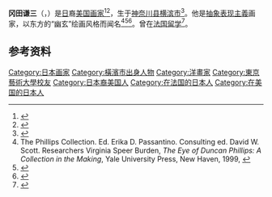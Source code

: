 '''冈田谦三'''（{{jpn|j=岡田 謙三|kn=おかだ けんぞう}}，{{bd|1902年|9月28日|1982年|7月25日}}）是[[日本|日]]裔[[美国|美国]][[画家|画家]]<ref>{{Cite web|url=https://kotobank.jp/word/岡田%20謙三-1641036|title=岡田 謙三|date=|publisher=|accessdate=2021-01-03|author=Kotobank|language=ja|archive-date=2022-03-15|archive-url=https://web.archive.org/web/20220315021931/https://kotobank.jp/word/%E5%B2%A1%E7%94%B0%20%E8%AC%99%E4%B8%89-1641036}}</ref><ref>{{Cite web|url=https://kotobank.jp/word/岡田謙三-39752|title=岡田謙三|publisher=Kotobank|accessdate=2021-01-03|language=ja|archive-date=2015-04-11|archive-url=https://web.archive.org/web/20150411070914/https://kotobank.jp/word/%E5%B2%A1%E7%94%B0%E8%AC%99%E4%B8%89-39752}}</ref>，生于[[神奈川县|神奈川县]][[横滨市|横滨市]]<ref>{{Cite web|url=http://www.spmoa.shizuoka.shizuoka.jp/_archive/collection/item/O_42_592_J.html|title=岡田 謙三|publisher=静岡県立美術館|accessdate=2021-01-03|language=JA|archive-date=2019-09-23|archive-url=https://web.archive.org/web/20190923183435/http://spmoa.shizuoka.shizuoka.jp/_archive/collection/item/O_42_592_J.html}}</ref>。他是[[抽象表现主義|抽象表现主義]]画家，以东方的“幽玄”绘画风格而闻名<ref name="eye of DP">The Phillips Collection. Ed. Erika D. Passantino. Consulting ed. David W. Scott. Researchers Virginia Speer Burden, ''The Eye of Duncan Phillips: A Collection in the Making'', Yale University Press, New Haven, 1999, {{ISBN|0300080905}}</ref><ref>{{Cite web|title=ごあいさつ 岡田謙三展図録|url=https://www.bunka.pref.mie.lg.jp/art-museum/55680038753.htm|website=www.bunka.pref.mie.lg.jp|accessdate=2020-10-15|language=ja|archive-date=2020-10-17|archive-url=https://web.archive.org/web/20201017043811/https://www.bunka.pref.mie.lg.jp/art-museum/55680038753.htm}}</ref><ref name=":2">{{Cite web|title=岡田謙三 :: 東文研アーカイブデータベース|url=https://www.tobunken.go.jp/materials/bukko/10133.html|website=www.tobunken.go.jp|accessdate=2020-10-15|archive-date=2020-10-18|archive-url=https://web.archive.org/web/20201018235404/https://www.tobunken.go.jp/materials/bukko/10133.html}}</ref>。曾在[[法国|法国]][[留学|留学]]<ref name=":3">{{Cite web|title=岡田謙三|url=https://www.hakkoudo.com/ninki-sakka/%e5%b2%a1%e7%94%b0%e8%ac%99%e4%b8%89/|accessdate=2020-10-15|language=ja|archive-date=2020-10-24|archive-url=https://web.archive.org/web/20201024180219/https://www.hakkoudo.com/ninki-sakka/%E5%B2%A1%E7%94%B0%E8%AC%99%E4%B8%89/}}</ref>。

==参考资料==
{{Reflist}}

{{Artist-stub}}
{{每日艺术奖}}
{{Authority control}}
{{DEFAULTSORT:Okada, Kenzo}}
[[Category:日本画家|Category:日本画家]]
[[Category:橫濱市出身人物|Category:橫濱市出身人物]]
[[Category:洋畫家|Category:洋畫家]]
[[Category:東京藝術大學校友|Category:東京藝術大學校友]]
[[Category:日本裔美国人|Category:日本裔美国人]]
[[Category:在法国的日本人|Category:在法国的日本人]]
[[Category:在美国的日本人|Category:在美国的日本人]]